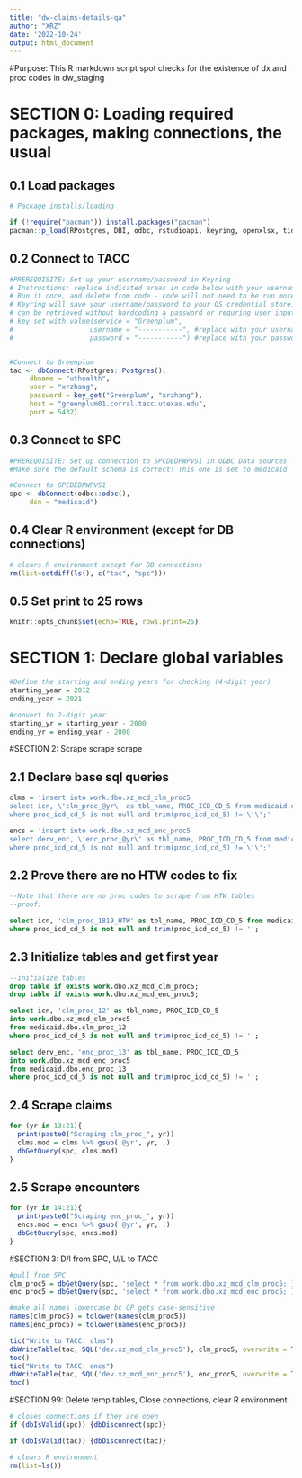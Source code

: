 ```yaml
---
title: "dw-claims-details-qa"
author: "XRZ"
date: '2022-10-24'
output: html_document
---
```


#Purpose:
This R markdown script spot checks for the existence of dx and proc codes in dw_staging

# SECTION 0: Loading required packages, making connections, the usual

## 0.1 Load packages
```r
# Package installs/loading 

if (!require("pacman")) install.packages("pacman")
pacman::p_load(RPostgres, DBI, odbc, rstudioapi, keyring, openxlsx, tidyverse, beepr, tictoc, here)

```

## 0.2 Connect to TACC
```r
#PREREQUISITE: Set up your username/password in Keyring
# Instructions: replace indicated areas in code below with your username/password for TACC server
# Run it once, and delete from code - code will not need to be run more than once per user per computer
# Keyring will save your username/password to your OS credential store, and the service/user/password combo
# can be retrieved without hardcoding a password or requring user input.
# key_set_with_value(service = "Greenplum", 
#                   username = "-----------", #replace with your username
#                   password = "-----------") #replace with your password


#Connect to Greenplum
tac <- dbConnect(RPostgres::Postgres(),
	 dbname = "uthealth",
	 user = "xrzhang",
	 password = key_get("Greenplum", "xrzhang"),
	 host = "greenplum01.corral.tacc.utexas.edu",
	 port = 5432)
```

## 0.3 Connect to SPC
```r
#PREREQUISITE: Set up connection to SPCDEDPWPVS1 in ODBC Data sources
#Make sure the default schema is correct! This one is set to medicaid

#Connect to SPCDEDPWPVS1
spc <- dbConnect(odbc::odbc(),
	 dsn = "medicaid")
```

## 0.4 Clear R environment (except for DB connections)
```r
# clears R environment except for DB connections
rm(list=setdiff(ls(), c("tac", "spc")))
```

## 0.5 Set print to 25 rows
```r
knitr::opts_chunk$set(echo=TRUE, rows.print=25)

```

# SECTION 1: Declare global variables
```r
#Define the starting and ending years for checking (4-digit year)
starting_year = 2012
ending_year = 2021

#convert to 2-digit year
starting_yr = starting_year - 2000
ending_yr = ending_year - 2000
```

#SECTION 2: Scrape scrape scrape

## 2.1 Declare base sql queries
```r

clms = 'insert into work.dbo.xz_mcd_clm_proc5
select icn, \'clm_proc_@yr\' as tbl_name, PROC_ICD_CD_5 from medicaid.dbo.clm_proc_@yr
where proc_icd_cd_5 is not null and trim(proc_icd_cd_5) != \'\';'

encs = 'insert into work.dbo.xz_mcd_enc_proc5
select derv_enc, \'enc_proc_@yr\' as tbl_name, PROC_ICD_CD_5 from medicaid.dbo.enc_proc_@yr
where proc_icd_cd_5 is not null and trim(proc_icd_cd_5) != \'\';'

```

## 2.2 Prove there are no HTW codes to fix
```sql
--Note that there are no proc codes to scrape from HTW tables
--proof:

select icn, 'clm_proc_1819_HTW' as tbl_name, PROC_ICD_CD_5 from medicaid.dbo.clm_proc_1819_HTW
where proc_icd_cd_5 is not null and trim(proc_icd_cd_5) != '';
```

## 2.3 Initialize tables and get first year
```sql
--initialize tables
drop table if exists work.dbo.xz_mcd_clm_proc5;
drop table if exists work.dbo.xz_mcd_enc_proc5;

select icn, 'clm_proc_12' as tbl_name, PROC_ICD_CD_5
into work.dbo.xz_mcd_clm_proc5
from medicaid.dbo.clm_proc_12
where proc_icd_cd_5 is not null and trim(proc_icd_cd_5) != '';

select derv_enc, 'enc_proc_13' as tbl_name, PROC_ICD_CD_5
into work.dbo.xz_mcd_enc_proc5
from medicaid.dbo.enc_proc_13
where proc_icd_cd_5 is not null and trim(proc_icd_cd_5) != '';

```

## 2.4 Scrape claims
```r
for (yr in 13:21){
  print(paste0("Scraping clm_proc_", yr))
  clms.mod = clms %>% gsub('@yr', yr, .)
  dbGetQuery(spc, clms.mod)
}
```

## 2.5 Scrape encounters

```r
for (yr in 14:21){
  print(paste0("Scraping enc_proc_", yr))
  encs.mod = encs %>% gsub('@yr', yr, .)
  dbGetQuery(spc, encs.mod)
}
```

#SECTION 3: D/l from SPC, U/L to TACC

```r

#pull from SPC
clm_proc5 = dbGetQuery(spc, 'select * from work.dbo.xz_mcd_clm_proc5;')
enc_proc5 = dbGetQuery(spc, 'select * from work.dbo.xz_mcd_enc_proc5;')

#make all names lowercase bc GP gets case-sensitive
names(clm_proc5) = tolower(names(clm_proc5))
names(enc_proc5) = tolower(names(enc_proc5))

tic("Write to TACC: clms")
dbWriteTable(tac, SQL('dev.xz_mcd_clm_proc5'), clm_proc5, overwrite = T)
toc()
tic("Write to TACC: encs")
dbWriteTable(tac, SQL('dev.xz_mcd_enc_proc5'), enc_proc5, overwrite = T)
toc()


```

#SECTION 99: Delete temp tables, Close connections, clear R environment

```r
# closes connections if they are open
if (dbIsValid(spc)) {dbDisconnect(spc)}

if (dbIsValid(tac)) {dbDisconnect(tac)} 

```

```r
# clears R environment
rm(list=ls())
```
